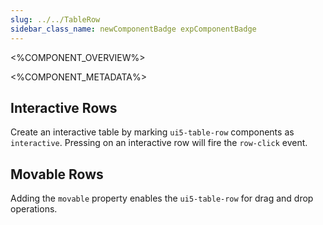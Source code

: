 ```yaml
---
slug: ../../TableRow
sidebar_class_name: newComponentBadge expComponentBadge
---
```



<%COMPONENT_OVERVIEW%>

<%COMPONENT_METADATA%>

## Interactive Rows

Create an interactive table by marking `ui5-table-row` components as `interactive`. Pressing on an interactive row
will fire the `row-click` event.

<Interactive />

## Movable Rows

Adding the `movable` property enables the `ui5-table-row` for drag and drop operations.

<DragAndDrop />